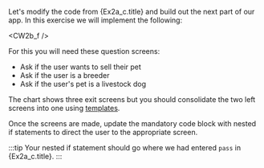 

Let's modify the code from {Ex2a_c.title} and build out the next part of our app.
In this exercise we will implement the following:

<CW2b_f />

For this you will need these question screens:
* Ask if the user wants to sell their pet
* Ask if the user is a breeder
* Ask if the user's pet is a livestock dog

The chart shows three exit screens but you should consolidate the two left
screens into one using [templates](https://docassemble.org/docs/initial.html#template).

Once the screens are made,  update the mandatory code block with nested
if statements to direct the user to the appropriate screen.

:::tip
Your nested if statement should go where we had entered `pass` in
{Ex2a_c.title}.
:::
